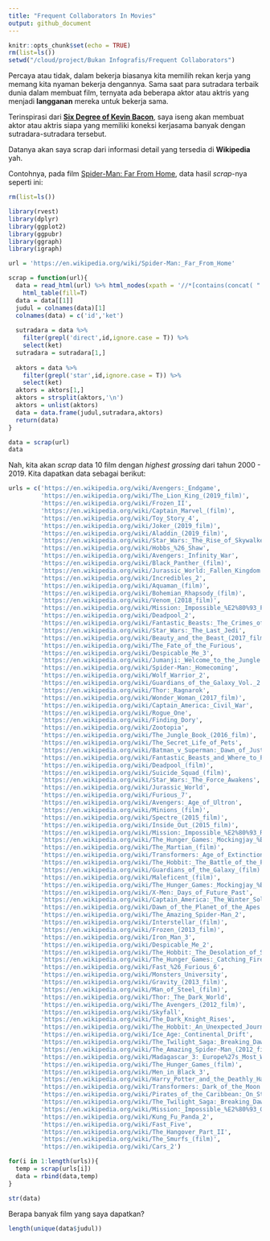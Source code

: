 ```yaml
---
title: "Frequent Collaborators In Movies"
output: github_document
---
```


```r
knitr::opts_chunk$set(echo = TRUE)
rm(list=ls())
setwd("/cloud/project/Bukan Infografis/Frequent Collaborators")
```

Percaya atau tidak, dalam bekerja biasanya kita memilih rekan kerja yang memang kita nyaman bekerja dengannya. Sama saat para sutradara terbaik dunia dalam membuat film, ternyata ada beberapa aktor atau aktris yang menjadi __langganan__ mereka untuk bekerja sama.

Terinspirasi dari [__Six Degree of Kevin Bacon__](https://en.m.wikipedia.org/wiki/Six_Degrees_of_Kevin_Bacon), saya iseng akan membuat aktor atau aktris siapa yang memiliki koneksi kerjasama banyak dengan sutradara-sutradara tersebut.

Datanya akan saya scrap dari informasi detail yang tersedia di __Wikipedia__ yah.

Contohnya, pada film [Spider-Man: Far From Home](https://en.wikipedia.org/wiki/Spider-Man:_Far_From_Home), data hasil _scrap_-nya seperti ini:


```r
rm(list=ls())

library(rvest)
library(dplyr)
library(ggplot2)
library(ggpubr)
library(ggraph)
library(igraph)
```

```r

url = 'https://en.wikipedia.org/wiki/Spider-Man:_Far_From_Home'

scrap = function(url){
  data = read_html(url) %>% html_nodes(xpath = '//*[contains(concat( " ", @class, " " ), concat( " ", "vevent", " " ))]') %>%
    html_table(fill=T)
  data = data[[1]]
  judul = colnames(data)[1]
  colnames(data) = c('id','ket')
  
  sutradara = data %>% 
    filter(grepl('direct',id,ignore.case = T)) %>% 
    select(ket)
  sutradara = sutradara[1,]
  
  aktors = data %>% 
    filter(grepl('star',id,ignore.case = T)) %>% 
    select(ket)
  aktors = aktors[1,]
  aktors = strsplit(aktors,'\n')
  aktors = unlist(aktors)
  data = data.frame(judul,sutradara,aktors)
  return(data)
}

data = scrap(url)
data
```

Nah, kita akan _scrap_ data 10 film dengan _highest grossing_ dari tahun 2000 - 2019. Kita dapatkan data sebagai berikut:

```r
urls = c('https://en.wikipedia.org/wiki/Avengers:_Endgame',
         'https://en.wikipedia.org/wiki/The_Lion_King_(2019_film)',
         'https://en.wikipedia.org/wiki/Frozen_II',
         'https://en.wikipedia.org/wiki/Captain_Marvel_(film)',
         'https://en.wikipedia.org/wiki/Toy_Story_4',
         'https://en.wikipedia.org/wiki/Joker_(2019_film)',
         'https://en.wikipedia.org/wiki/Aladdin_(2019_film)',
         'https://en.wikipedia.org/wiki/Star_Wars:_The_Rise_of_Skywalker',
         'https://en.wikipedia.org/wiki/Hobbs_%26_Shaw',
         'https://en.wikipedia.org/wiki/Avengers:_Infinity_War',
         'https://en.wikipedia.org/wiki/Black_Panther_(film)',
         'https://en.wikipedia.org/wiki/Jurassic_World:_Fallen_Kingdom',
         'https://en.wikipedia.org/wiki/Incredibles_2',
         'https://en.wikipedia.org/wiki/Aquaman_(film)',
         'https://en.wikipedia.org/wiki/Bohemian_Rhapsody_(film)',
         'https://en.wikipedia.org/wiki/Venom_(2018_film)',
         'https://en.wikipedia.org/wiki/Mission:_Impossible_%E2%80%93_Fallout',
         'https://en.wikipedia.org/wiki/Deadpool_2',
         'https://en.wikipedia.org/wiki/Fantastic_Beasts:_The_Crimes_of_Grindelwald',
         'https://en.wikipedia.org/wiki/Star_Wars:_The_Last_Jedi',
         'https://en.wikipedia.org/wiki/Beauty_and_the_Beast_(2017_film)',
         'https://en.wikipedia.org/wiki/The_Fate_of_the_Furious',
         'https://en.wikipedia.org/wiki/Despicable_Me_3',
         'https://en.wikipedia.org/wiki/Jumanji:_Welcome_to_the_Jungle',
         'https://en.wikipedia.org/wiki/Spider-Man:_Homecoming',
         'https://en.wikipedia.org/wiki/Wolf_Warrior_2',
         'https://en.wikipedia.org/wiki/Guardians_of_the_Galaxy_Vol._2',
         'https://en.wikipedia.org/wiki/Thor:_Ragnarok',
         'https://en.wikipedia.org/wiki/Wonder_Woman_(2017_film)',
         'https://en.wikipedia.org/wiki/Captain_America:_Civil_War',
         'https://en.wikipedia.org/wiki/Rogue_One',
         'https://en.wikipedia.org/wiki/Finding_Dory',
         'https://en.wikipedia.org/wiki/Zootopia',
         'https://en.wikipedia.org/wiki/The_Jungle_Book_(2016_film)',
         'https://en.wikipedia.org/wiki/The_Secret_Life_of_Pets',
         'https://en.wikipedia.org/wiki/Batman_v_Superman:_Dawn_of_Justice',
         'https://en.wikipedia.org/wiki/Fantastic_Beasts_and_Where_to_Find_Them_(film)',
         'https://en.wikipedia.org/wiki/Deadpool_(film)',
         'https://en.wikipedia.org/wiki/Suicide_Squad_(film)',
         'https://en.wikipedia.org/wiki/Star_Wars:_The_Force_Awakens',
         'https://en.wikipedia.org/wiki/Jurassic_World',
         'https://en.wikipedia.org/wiki/Furious_7',
         'https://en.wikipedia.org/wiki/Avengers:_Age_of_Ultron',
         'https://en.wikipedia.org/wiki/Minions_(film)',
         'https://en.wikipedia.org/wiki/Spectre_(2015_film)',
         'https://en.wikipedia.org/wiki/Inside_Out_(2015_film)',
         'https://en.wikipedia.org/wiki/Mission:_Impossible_%E2%80%93_Rogue_Nation',
         'https://en.wikipedia.org/wiki/The_Hunger_Games:_Mockingjay_%E2%80%93_Part_2',
         'https://en.wikipedia.org/wiki/The_Martian_(film)',
         'https://en.wikipedia.org/wiki/Transformers:_Age_of_Extinction',
         'https://en.wikipedia.org/wiki/The_Hobbit:_The_Battle_of_the_Five_Armies',
         'https://en.wikipedia.org/wiki/Guardians_of_the_Galaxy_(film)',
         'https://en.wikipedia.org/wiki/Maleficent_(film)',
         'https://en.wikipedia.org/wiki/The_Hunger_Games:_Mockingjay_%E2%80%93_Part_1',
         'https://en.wikipedia.org/wiki/X-Men:_Days_of_Future_Past',
         'https://en.wikipedia.org/wiki/Captain_America:_The_Winter_Soldier',
         'https://en.wikipedia.org/wiki/Dawn_of_the_Planet_of_the_Apes',
         'https://en.wikipedia.org/wiki/The_Amazing_Spider-Man_2',
         'https://en.wikipedia.org/wiki/Interstellar_(film)',
         'https://en.wikipedia.org/wiki/Frozen_(2013_film)',
         'https://en.wikipedia.org/wiki/Iron_Man_3',
         'https://en.wikipedia.org/wiki/Despicable_Me_2',
         'https://en.wikipedia.org/wiki/The_Hobbit:_The_Desolation_of_Smaug',
         'https://en.wikipedia.org/wiki/The_Hunger_Games:_Catching_Fire',
         'https://en.wikipedia.org/wiki/Fast_%26_Furious_6',
         'https://en.wikipedia.org/wiki/Monsters_University',
         'https://en.wikipedia.org/wiki/Gravity_(2013_film)',
         'https://en.wikipedia.org/wiki/Man_of_Steel_(film)',
         'https://en.wikipedia.org/wiki/Thor:_The_Dark_World',
         'https://en.wikipedia.org/wiki/The_Avengers_(2012_film)',
         'https://en.wikipedia.org/wiki/Skyfall',
         'https://en.wikipedia.org/wiki/The_Dark_Knight_Rises',
         'https://en.wikipedia.org/wiki/The_Hobbit:_An_Unexpected_Journey',
         'https://en.wikipedia.org/wiki/Ice_Age:_Continental_Drift',
         'https://en.wikipedia.org/wiki/The_Twilight_Saga:_Breaking_Dawn_%E2%80%93_Part_2',
         'https://en.wikipedia.org/wiki/The_Amazing_Spider-Man_(2012_film)',
         'https://en.wikipedia.org/wiki/Madagascar_3:_Europe%27s_Most_Wanted',
         'https://en.wikipedia.org/wiki/The_Hunger_Games_(film)',
         'https://en.wikipedia.org/wiki/Men_in_Black_3',
         'https://en.wikipedia.org/wiki/Harry_Potter_and_the_Deathly_Hallows_%E2%80%93_Part_2',
         'https://en.wikipedia.org/wiki/Transformers:_Dark_of_the_Moon',
         'https://en.wikipedia.org/wiki/Pirates_of_the_Caribbean:_On_Stranger_Tides',
         'https://en.wikipedia.org/wiki/The_Twilight_Saga:_Breaking_Dawn_%E2%80%93_Part_1',
         'https://en.wikipedia.org/wiki/Mission:_Impossible_%E2%80%93_Ghost_Protocol',
         'https://en.wikipedia.org/wiki/Kung_Fu_Panda_2',
         'https://en.wikipedia.org/wiki/Fast_Five',
         'https://en.wikipedia.org/wiki/The_Hangover_Part_II',
         'https://en.wikipedia.org/wiki/The_Smurfs_(film)',
         'https://en.wikipedia.org/wiki/Cars_2')

for(i in 1:length(urls)){
  temp = scrap(urls[i])
  data = rbind(data,temp)
}

str(data)
```

Berapa banyak film yang saya dapatkan?

```r
length(unique(data$judul))
```